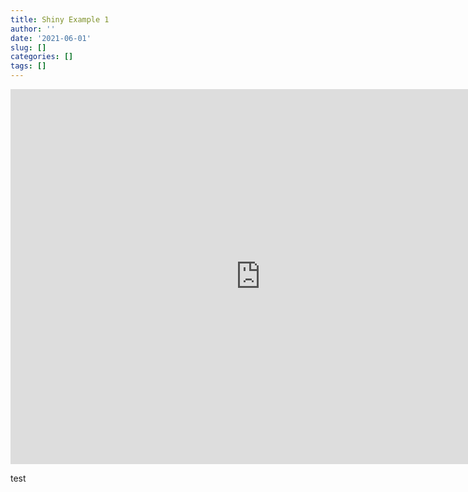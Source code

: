 ```yaml
---
title: Shiny Example 1
author: ''
date: '2021-06-01'
slug: []
categories: []
tags: []
---
```


<iframe src= "https://hallc.shinyapps.io/dcs_example_1/" width = "800" 
height = "600" style = "border:none;"></iframe>

test